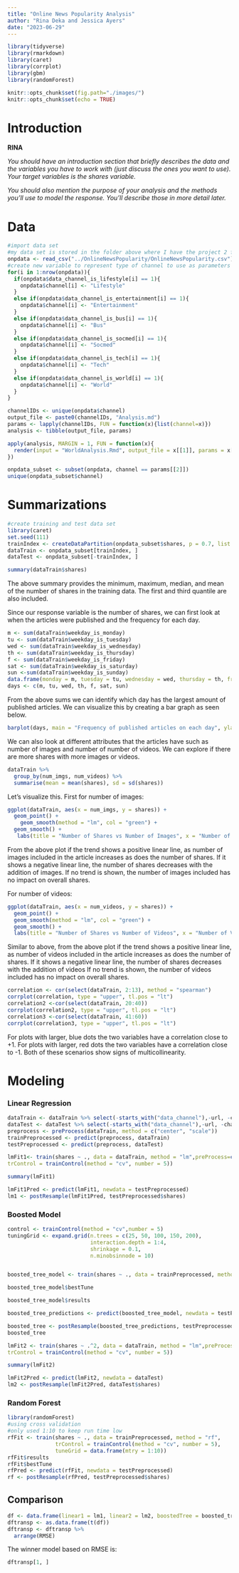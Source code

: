 ```yaml
---
title: "Online News Popularity Analysis"
author: "Rina Deka and Jessica Ayers"
date: "2023-06-29"
---
```


```r
library(tidyverse)
library(rmarkdown)
library(caret)
library(corrplot)
library(gbm)
library(randomForest)
```


```r
knitr::opts_chunk$set(fig.path="./images/")
knitr::opts_chunk$set(echo = TRUE)
```


# Introduction

**RINA**


*You should have an introduction section that briefly describes the data and the variables you have to work with (just discuss the ones you want to use). Your target variables is the shares variable.*

*You should also mention the purpose of your analysis and the methods you’ll use to model the response. You’ll describe those in more detail later.*

# Data

```r
#import data set
#my data set is stored in the folder above where I have the project 2 folder
onpdata <- read_csv("../OnlineNewsPopularity/OnlineNewsPopularity.csv")
#create new variable to represent type of channel to use as parameters
for(i in 1:nrow(onpdata)){
  if(onpdata$data_channel_is_lifestyle[i] == 1){
    onpdata$channel[i] <- "Lifestyle"
  }
  else if(onpdata$data_channel_is_entertainment[i] == 1){
    onpdata$channel[i] <- "Entertainment"
  }
  else if(onpdata$data_channel_is_bus[i] == 1){
    onpdata$channel[i] <- "Bus"
  }
  else if(onpdata$data_channel_is_socmed[i] == 1){
    onpdata$channel[i] <- "Socmed"
  }
  else if(onpdata$data_channel_is_tech[i] == 1){
    onpdata$channel[i] <- "Tech"
  }
  else if(onpdata$data_channel_is_world[i] == 1){
    onpdata$channel[i] <- "World"
  }
}
```

```r
channelIDs <- unique(onpdata$channel)
output_file <- paste0(channelIDs, "Analysis.md")
params <- lapply(channelIDs, FUN = function(x){list(channel=x)})
analysis <- tibble(output_file, params)
```

```r
apply(analysis, MARGIN = 1, FUN = function(x){
  render(input = "WorldAnalysis.Rmd", output_file = x[[1]], params = x[[2]])
})
```

```r
onpdata_subset <- subset(onpdata, channel == params[[2]])
unique(onpdata_subset$channel)
```

# Summarizations

```r
#create training and test data set
library(caret)
set.seed(111)
trainIndex <- createDataPartition(onpdata_subset$shares, p = 0.7, list = FALSE) 
dataTrain <- onpdata_subset[trainIndex, ]
dataTest <- onpdata_subset[-trainIndex, ]
```

```r
summary(dataTrain$shares)
```

The above summary provides the minimum, maximum, median, and mean of the number of shares in the training data. The first and third quantile are also included.

Since our response variable is the number of shares, we can first look at when the articles were published and the frequency for each day.

```r
m <- sum(dataTrain$weekday_is_monday)
tu <- sum(dataTrain$weekday_is_tuesday)
wed <- sum(dataTrain$weekday_is_wednesday)
th <- sum(dataTrain$weekday_is_thursday)
f <- sum(dataTrain$weekday_is_friday)
sat <- sum(dataTrain$weekday_is_saturday)
sun <-sum(dataTrain$weekday_is_sunday)
data.frame(monday = m, tuesday = tu, wednesday = wed, thursday = th, friday = f, saturday = sat, sunday = sun)
days <- c(m, tu, wed, th, f, sat, sun)
```

From the above sums we can identify which day has the largest amount of published articles. We can visualize this by creating a bar graph as seen below.

```r
barplot(days, main = "Frequency of published articles on each day", ylab = "Count", xlab = "Day",names.arg = c("Mon", "Tues", "Wed", "Thurs", "Fri", "Sat", "Sun"), col = "blue")
```

We can also look at different attributes that the articles have such as number of images and number of number of videos. We can explore if there are more shares with more images or videos.

```r
dataTrain %>%
  group_by(num_imgs, num_videos) %>%
  summarise(mean = mean(shares), sd = sd(shares))
```

Let's visualize this. First for number of images:

```r
ggplot(dataTrain, aes(x = num_imgs, y = shares)) +
  geom_point() +
    geom_smooth(method = "lm", col = "green") + 
  geom_smooth() + 
   labs(title = "Number of Shares vs Number of Images", x = "Number of Images", y = "Number of Shares")
```

From the above plot if the trend shows a positive linear line, as number of images included in the article increases as does the number of shares. If it shows a negative linear line, the number of shares decreases with the addition of images. If no trend is shown, the number of images included has no impact on overall shares. 

For number of videos:

```r
ggplot(dataTrain, aes(x = num_videos, y = shares)) +
  geom_point() + 
  geom_smooth(method = "lm", col = "green") + 
  geom_smooth() + 
  labs(title = "Number of Shares vs Number of Videos", x = "Number of Videos", y = "Number of Shares")
```

Similar to above, from the above plot if the trend shows a positive linear line, as number of videos included in the article increases as does the number of shares. If it shows a negative linear line, the number of shares decreases with the addition of videos If no trend is shown, the number of videos included has no impact on overall shares. 

```r
correlation <- cor(select(dataTrain, 2:13), method = "spearman")
corrplot(correlation, type = "upper", tl.pos = "lt")
correlation2 <-cor(select(dataTrain, 20:40))
corrplot(correlation2, type = "upper", tl.pos = "lt")
correlation3 <-cor(select(dataTrain, 41:60))
corrplot(correlation3, type = "upper", tl.pos = "lt")
```

For plots with larger, blue dots the two variables have a correlation close to +1. For plots with larger, red dots the two variables have a correlation close to -1. Both of these scenarios show signs of multicollinearity.

# Modeling

### Linear Regression

```r
dataTrain <- dataTrain %>% select(-starts_with("data_channel"),-url, -channel)
dataTest <- dataTest %>% select(-starts_with("data_channel"),-url, -channel)
preprocess <- preProcess(dataTrain, method = c("center", "scale"))
trainPreprocessed <- predict(preprocess, dataTrain)
testPreprocessed <- predict(preprocess, dataTest)
```

```r
lmFit1<- train(shares ~ ., data = dataTrain, method = "lm",preProcess=c("center","scale"),
trControl = trainControl(method = "cv", number = 5))

summary(lmFit1)

lmFit1Pred <- predict(lmFit1, newdata = testPreprocessed)
lm1 <- postResample(lmFit1Pred, testPreprocessed$shares)
```

### Boosted Model

```r
control <- trainControl(method = "cv",number = 5)
tuningGrid <- expand.grid(n.trees = c(25, 50, 100, 150, 200),
                          interaction.depth = 1:4,
                          shrinkage = 0.1, 
                          n.minobsinnode = 10)


boosted_tree_model <- train(shares ~ ., data = trainPreprocessed, method = "gbm", trControl = control, tuneGrid = tuningGrid)

```
```r
boosted_tree_model$bestTune
```

```r
boosted_tree_model$results
```

```r
boosted_tree_predictions <- predict(boosted_tree_model, newdata = testPreprocessed)

boosted_tree <- postResample(boosted_tree_predictions, testPreprocessed$shares)
boosted_tree
```

```r
lmFit2 <- train(shares ~ .^2, data = dataTrain, method = "lm",preProcess=c("center","scale"),
trControl = trainControl(method = "cv", number = 5))

summary(lmFit2)

lmFit2Pred <- predict(lmFit2, newdata = dataTest)
lm2 <- postResample(lmFit2Pred, dataTest$shares)
```

### Random Forest

```r
library(randomForest)
#using cross validation
#only used 1:10 to keep run time low
rfFit <- train(shares ~ ., data = trainPreprocessed, method = "rf", 
               trControl = trainControl(method = "cv", number = 5), 
               tuneGrid = data.frame(mtry = 1:10))
rfFit$results
rfFit$bestTune
rfPred <- predict(rfFit, newdata = testPreprocessed)
rf <- postResample(rfPred, testPreprocessed$shares)
```

## Comparison

```r
df <- data.frame(linear1 = lm1, linear2 = lm2, boostedTree = boosted_tree)
dftransp <- as.data.frame(t(df))
dftransp <- dftransp %>%
  arrange(RMSE)
```

The winner model based on RMSE is:
```r
dftransp[1, ]
```


